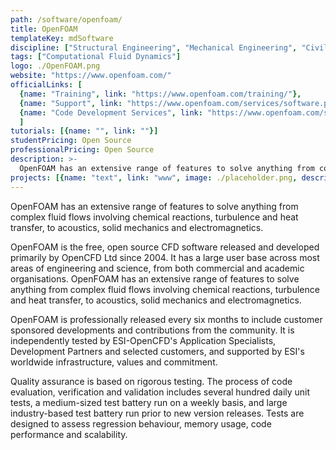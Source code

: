 ```yaml
---
path: /software/openfoam/
title: OpenFOAM
templateKey: mdSoftware
discipline: ["Structural Engineering", "Mechanical Engineering", "Civil Engineering"]
tags: ["Computational Fluid Dynamics"]
logo: ./OpenFOAM.png
website: "https://www.openfoam.com/"
officialLinks: [
  {name: "Training", link: "https://www.openfoam.com/training/"},
  {name: "Support", link: "https://www.openfoam.com/services/software.php"},
  {name: "Code Development Services", link: "https://www.openfoam.com/services/development.php"}
  ]
tutorials: [{name: "", link: ""}]
studentPricing: Open Source
professionalPricing: Open Source
description: >-
  OpenFOAM has an extensive range of features to solve anything from complex fluid flows involving chemical reactions, turbulence and heat transfer, to acoustics, solid mechanics and electromagnetics.
projects: [{name: "text", link: "www", image: ./placeholder.png, description: "blah blah"}]
---
```


OpenFOAM has an extensive range of features to solve anything from complex fluid flows involving chemical reactions, turbulence and heat transfer, to acoustics, solid mechanics and electromagnetics.

OpenFOAM is the free, open source CFD software released and developed primarily by OpenCFD Ltd since 2004. It has a large user base across most areas of engineering and science, from both commercial and academic organisations. OpenFOAM has an extensive range of features to solve anything from complex fluid flows involving chemical reactions, turbulence and heat transfer, to acoustics, solid mechanics and electromagnetics.

OpenFOAM is professionally released every six months to include customer sponsored developments and contributions from the community. It is independently tested by ESI-OpenCFD's Application Specialists, Development Partners and selected customers, and supported by ESI's worldwide infrastructure, values and commitment.

Quality assurance is based on rigorous testing. The process of code evaluation, verification and validation includes several hundred daily unit tests, a medium-sized test battery run on a weekly basis, and large industry-based test battery run prior to new version releases. Tests are designed to assess regression behaviour, memory usage, code performance and scalability.
